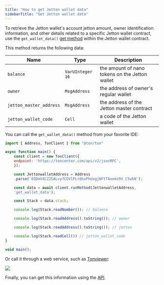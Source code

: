 ```yaml
---
title: "How to get Jetton wallet data"
sidebarTitle: "Get Jetton wallet data"
---
```



To retrieve the Jetton wallet's account jetton amount, owner identification information, and other details related to a specific Jetton wallet contract,
use the `get_wallet_data()` [get method](/guidebook/first-smart-contract.mdx) within the Jetton wallet contract.

This method returns the following data:

| Name                   | Type             | Description                                    |
| ---------------------- | ---------------- | ---------------------------------------------- |
| `balance`              | `VarUInteger 16` | the amount of nano tokens on the Jetton wallet |
| `owner`                | `MsgAddress`     | the address of owner's regular wallet          |
| `jetton_master_address`| `MsgAddress`     | the address of the Jetton master contract      |
| `jetton_wallet_code`   | `Cell`           | a code of the Jetton wallet                    |

You can call the `get_wallet_data()` method from your favorite IDE:

```javascript
import { Address, TonClient } from "@ton/ton"

async function main() {
    const client = new TonClient({
    endpoint: 'https://toncenter.com/api/v2/jsonRPC',
    });

    const JettonwalletAddress = Address
    .parse('EQDmVdCZ2SALvyfCDVlPLr0hoPhUxgjNFtTAxemz9V_C5wbN');

    const data = await client.runMethod(JettonwalletAddress,
    'get_wallet_data');

    const Stack = data.stack;

    console.log(Stack.readNumber()); // balance

    console.log(Stack.readAddress().toString()); // owner

    console.log(Stack.readAddress().toString()); // jetton

    console.log(Stack.readCell()) // jetton_wallet_code
}

void main();
```

Or call it through a web service, such as [Tonviewer](https://tonviewer.com/EQDmVdCZ2SALvyfCDVlPLr0hoPhUxgjNFtTAxemz9V_C5wbN?section=method):

<Image
  src="/resources/images/tonviewer/get-wallet-data.png"
  darkSrc="/resources/images/tonviewer/get-wallet-data-dark.png"
/>

Finally, you can get this information using the [API](https://toncenter.com/api/v3/jetton/wallets).
